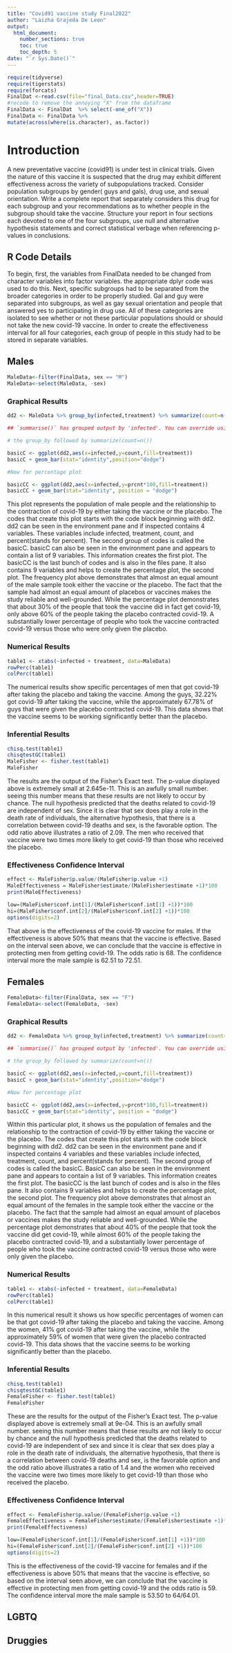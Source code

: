 ```yaml
---
title: "Covid91 vaccine study Final2022"
author: "Laizha Grajeda De Leon"
output: 
  html_document:
    number_sections: true
    toc: true
    toc_depth: 5
date: "`r Sys.Date()`" 
---
```


```r
require(tidyverse)
require(tigerstats)
require(forcats)
FinalDat <-read.csv(file="final_Data.csv",header=TRUE)
#recode to remove the annoying "X" from the dataframe
FinalData <- FinalDat  %>% select(-one_of("X"))
FinalData <- FinalData %>%
mutate(across(where(is.character), as.factor))
```

# Introduction

A new  preventative vaccine (covid91) is under test in clinical trials. Given the nature of this vaccine it is suspected that the drug may exhibit different effectiveness across the variety of subpopulations tracked. Consider population subgroups by gender( guys and gals), drug use, and sexual orientation. Write a complete report that separately considers this drug for each subgroup and your recommendations as to whether people in the subgroup should take the vaccine. Structure your report in four sections each devoted to one of the four subgroups, use null and alternative hypothesis statements and correct statistical verbage when referencing p-values in conclusions.

## R Code Details

To begin, first, the variables from FinalData needed to be changed from character variables into factor variables. the appropriate dplyr code was used to do this. Next, specific subgroups had to be separated from the broader categories in order to be properly studied. Gal and guy were separated into subgroups, as well as gay sexual orientation and people that answered yes to participating in drug use. All of these categories are isolated to see whether or not these particular populations should or should not take the new covid-19 vaccine. In order to create the effectiveness interval for all four categories, each group of people in this study had to be stored in separate variables.


## Males

```r
MaleData<-filter(FinalData, sex == "M")
MaleData<-select(MaleData, -sex)
```


### Graphical Results

```r
dd2 <- MaleData %>% group_by(infected,treatment) %>% summarize(count=n()) %>% mutate(prcnt=count/sum(count))

## `summarise()` has grouped output by 'infected'. You can override using the `.groups` argument.

# the group_by followed by summarize(count=n())

basicC <- ggplot(dd2,aes(x=infected,y=count,fill=treatment))
basicC + geom_bar(stat="identity",position="dodge")

#Now for percentage plot

basicCC <- ggplot(dd2,aes(x=infected,y=prcnt*100,fill=treatment))
basicCC + geom_bar(stat="identity", position = "dodge")
```


This plot represents the population of male people and the relationship to the contraction of covid-19 by either taking the vaccine or the placebo. The codes that create this plot starts with the code block beginning with dd2. dd2 can be seen in the environment pane and if inspected contains 4 variables. These variables include infected, treatment, count, and percent(stands for percent). The second group of codes is called the basicC. basicC can also be seen in the environment pane and appears to contain a list of 9 variables. This information creates the first plot. The basicCC is the last bunch of codes and is also in the files pane. It also contains 9 variables and helps to create the percentage plot, the second plot. The frequency plot above demonstrates that almost an equal amount of the male sample took either the vaccine or the placebo. The fact that the sample had almost an equal amount of placebos or vaccines makes the study reliable and well-grounded. While the percentage plot demonstrates that about 30% of the people that took the vaccine did in fact get covid-19, only above 60% of the people taking the placebo contracted covid-19. A substantially lower percentage of people who took the vaccine contracted covid-19 versus those who were only given the placebo.

### Numerical Results

```r
table1 <- xtabs(~infected + treatment, data=MaleData)
rowPerc(table1)
colPerc(table1)
``` 

The numerical results show specific percentages of men that got covid-19 after taking the placebo and taking the vaccine. Among the guys, 32.22% got covid-19 after taking the vaccine, while the approximately 67.78% of guys that were given the placebo contracted covid-19. This data shows that the vaccine seems to be working significantly better than the placebo. 

### Inferential Results

```r
chisq.test(table1)
chisqtestGC(table1)
MaleFisher <- fisher.test(table1)
MaleFisher
```

The results are the output of the Fisher’s Exact test. The p-value displayed above is extremely small at 2.645e-11. This is an awfully small number. seeing this number means that these results are not likely to occur by chance. The null hypothesis predicted that the deaths related to covid-19 are independent of sex. Since it is clear that sex does play a role in the death rate of individuals, the alternative hypothesis, that there is a correlation between covid-19 deaths and sex, is the favorable option. The odd ratio above illustrates a ratio of 2.09. The men who received that vaccine were two times more likely to get covid-19 than those who received the placebo.


### Effectiveness Confidence Interval

```r
effect <- MaleFisher$p.value/(MaleFisher$p.value +1)
MaleEffectiveness = MaleFisher$estimate/(MaleFisher$estimate +1)*100
print(MaleEffectiveness)

low=(MaleFisher$conf.int[1]/(MaleFisher$conf.int[1] +1))*100
hi=(MaleFisher$conf.int[2]/(MaleFisher$conf.int[2] +1))*100
options(digits=2)
```

That above is the effectiveness of the covid-19 vaccine for males. If the effectiveness is above 50% that means that the vaccine is effective. Based on the interval seen above, we can conclude that the vaccine is effective in protecting men from getting covid-19. The odds ratio is 68. The confidence interval more the male sample is 62.51 to 72.51.


## Females

```r
FemaleData<-filter(FinalData, sex == "F")
FemaleData<-select(FemaleData, -sex)
```


### Graphical Results

```r
dd2 <- FemaleData %>% group_by(infected,treatment) %>% summarize(count=n()) %>% mutate(prcnt=count/sum(count))

## `summarise()` has grouped output by 'infected'. You can override using the `.groups` argument.

# the group_by followed by summarize(count=n())

basicC <- ggplot(dd2,aes(x=infected,y=count,fill=treatment))
basicC + geom_bar(stat="identity",position="dodge")

#Now for percentage plot

basicCC <- ggplot(dd2,aes(x=infected,y=prcnt*100,fill=treatment))
basicCC + geom_bar(stat="identity", position = "dodge")
```

Within this particular plot, it shows us the population of females and the relationship to the contraction of covid-19 by either taking the vaccine or the placebo. The codes that create this plot starts with the code block beginning with dd2. dd2 can be seen in the environment pane and if inspected contains 4 variables and these variables include infected, treatment, count, and percent(stands for percent). The second group of codes is called the basicC. BasicC can also be seen in the environment pane and appears to contain a list of 9 variables. This information creates the first plot. The basicCC is the last bunch of codes and is also in the files pane. It also contains 9 variables and helps to create the percentage plot, the second plot. The frequency plot above demonstrates that almost an equal amount of the females in the sample took either the vaccine or the placebo. The fact that the sample had almost an equal amount of placebos or vaccines makes the study reliable and well-grounded. While the percentage plot demonstrates that about 40% of the people that took the vaccine did get covid-19, while almost 60% of the people taking the placebo contracted covid-19, and a substantially lower percentage of people who took the vaccine contracted covid-19 versus those who were only given the placebo.


### Numerical Results

```r
table1 <- xtabs(~infected + treatment, data=FemaleData)
rowPerc(table1)
colPerc(table1)
```

In this numerical result it shows us how specific percentages of women can be that got covid-19 after taking the placebo and taking the vaccine. Among the women, 41% got covid-19 after taking the vaccine, while the approximately 59% of women that were given the placebo contracted covid-19. This data shows that the vaccine seems to be working significantly better than the placebo.


### Inferential Results

```r
chisq.test(table1)
chisqtestGC(table1)
FemaleFisher <- fisher.test(table1)
FemaleFisher
```

These are the results for the output of the Fisher’s Exact test. The p-value displayed above is extremely small at 9e-04. This is an awfully small number. seeing this number means that these results are not likely to occur by chance and the null hypothesis predicted that the deaths related to covid-19 are independent of sex and since it is clear that sex does play a role in the death rate of individuals, the alternative hypothesis, that there is a correlation between covid-19 deaths and sex, is the favorable option and the odd ratio above illustrates a ratio of 1.4 and the women who received the vaccine were two times more likely to get covid-19 than those who received the placebo.


### Effectiveness Confidence Interval

```r
effect <- FemaleFisher$p.value/(FemaleFisher$p.value +1)
FemaleEffectiveness = FemaleFisher$estimate/(FemaleFisher$estimate +1)*100
print(FemaleEffectiveness)

low=(FemaleFisher$conf.int[1]/(FemaleFisher$conf.int[1] +1))*100
hi=(FemaleFisher$conf.int[2]/(FemaleFisher$conf.int[2] +1))*100
options(digits=2)
```

This is the effectiveness of the covid-19 vaccine for females and if the effectiveness is above 50% that means that the vaccine is effective, so based on the interval seen above, we can conclude that the vaccine is effective in protecting men from getting covid-19 and the odds ratio is 59. The confidence interval more the male sample is 53.50 to 64/64.01.


## LGBTQ



## Druggies

